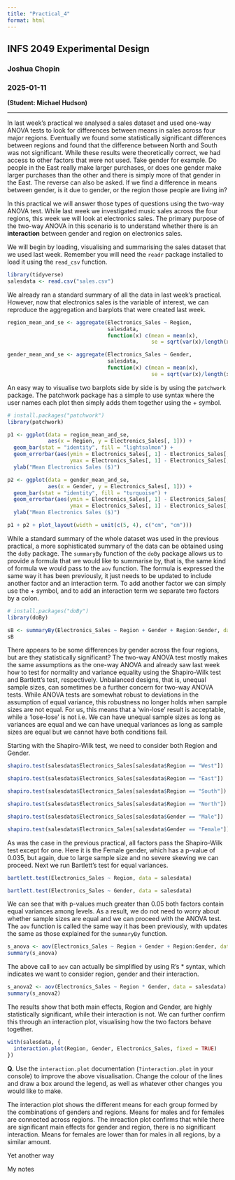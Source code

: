 ```yaml
---
title: "Practical_4"
format: html
---
```


## INFS 2049 Experimental Design

### Joshua Chopin

### 2025-01-11

**(Student: Michael Hudson)**

<hr/>

In last week's practical we analysed a sales dataset and used one-way ANOVA tests to look for differences between means in sales across four major regions. Eventually we found some statistically significant differences between regions and found that the difference between North and South was not significant. While these results were theoretically correct, we had access to other factors that were not used. Take gender for example. Do people in the East really make larger purchases, or does one gender make larger purchases than the other and there is simply more of that gender in the East. The reverse can also be asked. If we find a difference in means between gender, is it due to gender, or the region those people are living in?

In this practical we will answer those types of questions using the two-way ANOVA test. While last week we investigated music sales across the four regions, this week we will look at electronics sales. The primary purpose of the two-way ANOVA in this scenario is to understand whether there is an **interaction** between gender and region on electronics sales.

We will begin by loading, visualising and summarising the sales dataset that we used last week. Remember you will need the `readr` package installed to load it using the `read_csv` function.

```r
library(tidyverse)
salesdata <- read.csv("sales.csv")
```

We already ran a standard summary of all the data in last week's practical. However, now that electronics sales is the variable of interest, we can reproduce the aggregation and barplots that were created last week.

```r
region_mean_and_se <- aggregate(Electronics_Sales ~ Region,
                                salesdata,
                                function(x) c(mean = mean(x), 
                                              se = sqrt(var(x)/length(x))))

gender_mean_and_se <- aggregate(Electronics_Sales ~ Gender,
                                salesdata,
                                function(x) c(mean = mean(x), 
                                              se = sqrt(var(x)/length(x))))
```

An easy way to visualise two barplots side by side is by using the `patchwork` package. The patchwork package has a simple to use syntax where the user names each plot then simply adds them together using the + symbol.

```r
# install.packages("patchwork")
library(patchwork)

p1 <- ggplot(data = region_mean_and_se,
             aes(x = Region, y = Electronics_Sales[, 1])) +
  geom_bar(stat = "identity", fill = "lightsalmon") +
  geom_errorbar(aes(ymin = Electronics_Sales[, 1] - Electronics_Sales[, 2],
                    ymax = Electronics_Sales[, 1] - Electronics_Sales[, 2])) +
  ylab("Mean Electronics Sales ($)")

p2 <- ggplot(data = gender_mean_and_se,
             aes(x = Gender, y = Electronics_Sales[, 1])) +
  geom_bar(stat = "identity", fill = "turquoise") +
  geom_errorbar(aes(ymin = Electronics_Sales[, 1] - Electronics_Sales[, 2],
                    ymax = Electronics_Sales[, 1] - Electronics_Sales[, 2])) +
  ylab("Mean Electronics Sales ($)")

p1 + p2 + plot_layout(width = unit(c(5, 4), c("cm", "cm")))
```

While a standard summary of the whole dataset was used in the previous practical, a more sophisticated summary of the data can be obtained using the `doBy` package. The `summaryBy` function of the `doBy` package allows us to provide a formula that we would like to summarise by, that is, the same kind of formula we would pass to the `aov` function. The formula is expressed the same way it has been previously, it just needs to be updated to include another factor and an interaction term. To add another factor we can simply use the + symbol, and to add an interaction term we separate two factors by a colon.

```r
# install.packages("doBy")
library(doBy)
```

```r
sB <- summaryBy(Electronics_Sales ~ Region + Gender + Region:Gender, data = salesdata)
sB
```

There appears to be some differences by gender across the four regions, but are they statistically significant? The two-way ANOVA test mostly makes the same assumptions as the one-way ANOVA and already saw last week how to test for normality and variance equality using the Shapiro-Wilk test and Bartlett's test, respectively. Unbalanced designs, that is, unequal sample sizes, can sometimes be a further concern for two-way ANOVA tests. While ANOVA tests are somewhat robust to deviations in the assumption of equal variance, this robustness no longer holds when sample sizes are not equal. For us, this means that a 'win-lose' result is acceptable, while a 'lose-lose' is not i.e. We can have unequal sample sizes as long as variances are equal and we can have unequal variances as long as sample sizes are equal but we cannot have both conditions fail.

Starting with the Shapiro-Wilk test, we need to consider both Region and Gender.

```r
shapiro.test(salesdata$Electronics_Sales[salesdata$Region == "West"])
```

```r
shapiro.test(salesdata$Electronics_Sales[salesdata$Region == "East"])
```

```r
shapiro.test(salesdata$Electronics_Sales[salesdata$Region == "South"])
```

```r
shapiro.test(salesdata$Electronics_Sales[salesdata$Region == "North"])
```

```r
shapiro.test(salesdata$Electronics_Sales[salesdata$Gender == "Male"])
```

```r
shapiro.test(salesdata$Electronics_Sales[salesdata$Gender == "Female"])
```

As was the case in the previous practical, all factors pass the Shapiro-Wilk test except for one. Here it is the Female gender, which has a p-value of 0.035, but again, due to large sample size and no severe skewing we can proceed. Next we run Bartlett's test for equal variances.

```r
bartlett.test(Electronics_Sales ~ Region, data = salesdata)
```

```r
bartlett.test(Electronics_Sales ~ Gender, data = salesdata)
```

We can see that with p-values much greater than 0.05 both factors contain equal variances among levels. As a result, we do not need to worry about whether sample sizes are equal and we can proceed with the ANOVA test. The `aov` function is called the same way it has been previously, with updates the same as those explained for the `summaryBy` function.

```r
s_anova <- aov(Electronics_Sales ~ Region + Gender + Region:Gender, data = salesdata)
summary(s_anova)
```

The above call to `aov` can actually be simplified by using R's * syntax, which indicates we want to consider region, gender and their interaction.

```r
s_anova2 <- aov(Electronics_Sales ~ Region * Gender, data = salesdata)
summary(s_anova2)
```

The results show that both main effects, Region and Gender, are highly statistically significant, while their interaction is not. We can further confirm this through an interaction plot, visualising how the two factors behave together.

```r
with(salesdata, {
  interaction.plot(Region, Gender, Electronics_Sales, fixed = TRUE)
})
```

**Q.** Use the `interaction.plot` documentation (`?interaction.plot` in your console) to improve the above visualisation. Change the colour of the lines and draw a box around the legend, as well as whatever other changes you would like to make.

The interaction plot shows the different means for each group formed by the combinations of genders and regions. Means for males and for females are connected across regions. The inreaction plot confirms that while there are significant main effects for gender and region, there is no significant interaction. Means for females are lower than for males in all regions, by a similar amount.

Yet another way

My notes